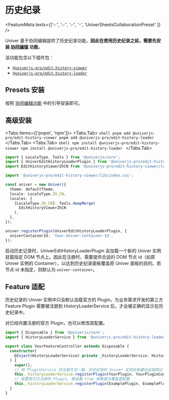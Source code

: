 
# 历史纪录

<FeatureMeta texts={['✅', '✅', '✅', '-', 'UniverSheetsCollaborationPreset' ]} />

Univer 基于协同编辑提供了历史纪录功能，**因此在使用历史纪录之前，需要先安装 [协同编辑](/guides/sheets/features/collaboration) 功能**。

该功能包含以下插件包：

- [`@univerjs-pro/edit-history-viewer`](https://www.npmjs.com/package/@univerjs-pro/edit-history-viewer)
- [`@univerjs-pro/edit-history-loader`](https://www.npmjs.com/package/@univerjs-pro/edit-history-loader)

## Presets 安装

按照 [协同编辑功能](/guides/sheets/features/collaboration) 中的引导安装即可。

## 高级安装

<Tabs items={['pnpm', 'npm']}>
  <Tabs.Tab>
    ```shell
    pnpm add @univerjs-pro/edit-history-viewer
    pnpm add @univerjs-pro/edit-history-loader
    ```
  </Tabs.Tab>
  <Tabs.Tab>
    ```shell
    npm install @univerjs-pro/edit-history-viewer
    npm install @univerjs-pro/edit-history-loader
    ```
  </Tabs.Tab>
</Tabs>

```typescript {2-3,5,12,17-19}
import { LocaleType, Tools } from '@univerjs/core';
import { UniverEditHistoryLoaderPlugin } from '@univerjs-pro/edit-history-loader';
import EditHistoryViewerZhCN from '@univerjs-pro/edit-history-viewer/locale/zh-CN';

import '@univerjs-pro/edit-history-viewer/lib/index.css';

const univer = new Univer({
  theme: defaultTheme,
  locale: LocaleType.ZH_CN,
  locales: {
    [LocaleType.ZH_CN]: Tools.deepMerge(
      EditHistoryViewerZhCN
    ),
  },
});

univer.registerPlugin(UniverEditHistoryLoaderPlugin, { 
  univerContainerId: 'Your-Univer-Container-Id',
});
```

启动历史记录时，UniverEditHistoryLoaderPlugin 会加载一个新的 Univer 实例挂载指定 DOM 节点上。因此在注册时，需要提供合适的 DOM 节点 id（如原 Univer 实例的 Container），以达到历史纪录面板覆盖原 Univer 面板的目的。若节点 id 未指定，则默认为  `univer-container`。

## Feature 适配

历史纪录的 Univer 实例中只会默认加载官方的 Plugin。为业务需求开发的第三方 Feature Plugin 需要被注册到 HistoryLoaderService 后，才会被正确的显示在历史纪录中。

对已经内置注册的官方 Plugin，也可以修改其配置。

```typescript
import { Disposable } from '@univerjs/core';
import { HistoryLoaderService } from '@univerjs-pro/edit-history-loader'

export class YourFeatureController extends Disposable {
  constructor(
    @Inject(HistoryLoaderService) private _historyLoaderService: HistoryLoaderService
  ) {
    super();
    // 和 PluginService 的注册方式一致，历史纪录的 Univer 实例在新建后会按照以下配置来注册对应 Plugin
    this._historyLoaderService.registerPlugin(YourPlugin, YourPluginConfig))
    // 配置官方已注册的 Plugin, 需设置 true 参数表示覆盖原配置
    this._historyLoaderService.registerPlugin(ExamplePlugin, ExamplePluginConfig, true))
  }
}
```

